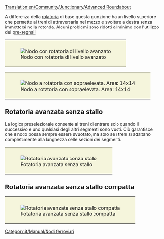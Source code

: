 [[Translation:en/Community/Junctionary/Advanced Roundabout]]

{{it/Community/Nodo/Nodi ferroviari}}
A differenza della [[it/Community/Junctionary/Rotatoria|rotatoria]] di base questa giunzione ha un livello superiore che permette ai treni di attraversarla nel mezzo e svoltare a destra senza immettersi nella rotonda. Alcuni problemi sono ridotti al minimo con l'utilizzo dei [[it/Manual/Segnali#pre-segnali|pre-segnali]]

{|style="border: 0px; margin: 5px auto 25px auto;"
|style="padding: 10px 10px 5px; 10px; background-color: #F5F5DC;"|[[File:en/Community/Junctionary/Advanced roundabout.png|center|frame|Nodo con rotatoria di livello avanzato]]
|}

{{it/Community/Nodo/Requisiti nodo|Costoso (a tappe)|2|1|0|3|1|0|1|0|1|1|2||I guasti ai treni influenzano una linea o tutte le svolte a sinistra.|
* Può gestire molti treni in movimento N-E o S-W
* Le piste si dividono e solo i treni che vanno a sinistra devono effettuare il senso rotatorio
'''Suggerimenti'''
* Per consentire ai treni che svoltano a sinistra di viaggiare a tutta velocità attraverso la rotonda è possibile ingrandire il cerchio, ma questo richiede molto spazio.
* Se inverti il senso circolatorio del cerchio interno (ovviamente modificando le diagonali di uscita e la direzione del segnale) il flusso viene incrementato a scapito di un leggero rallentamento, poiché i treni affronteranno una salita ma una volta su taglieranno seguendo il percorso più breve invece di dover percorrere l'intera rotatoria come farebbero con il precedente schema.
* Area: 16x16
}}

{|style="border: 0px; margin: 5px auto 25px auto;"
|style="padding: 10px 10px 5px; 10px; background-color: #F5F5DC;"|[[File:en/Community/Junctionary/Flying roundabout.png|center|frame|Nodo a rotatoria con sopraelevata. Area: 14x14]]
|}

== Rotatoria avanzata senza stallo ==
{{it/Community/Nodo/Requisiti nodo|Mediamente costoso|2|1|1|2|1|0|1|0|0|1|2||I treni guasti influenzano solo una direzione. (Caso peggiore: il cerchio interno, tra due segmenti, bloccherà 3 direzioni di svolta a sinistra)|
'''Pro'''
* Alta capacità
* Pendenze solo per curve a sinistra (in tutto una in su e una in giù)
* Riserverà le svolte a sinistra per liberare le altre linee (entrata e uscita!)

'''Contro'''
* Transito più lungo "distanza del segnale": 4/5
* Distanza di svolta a sinistra più lunga: 7
* Area: 26x26
}}
La logica preselezionale consente ai treni di entrare solo quando il successivo e uno qualsiasi degli altri segmenti sono vuoti. Ciò garantisce che il nodo possa sempre essere svuotato, ma solo se i treni si adattano completamente alla lunghezza delle sezioni dei segmenti.

{|style="border: 0px; margin: 5px auto 25px auto;"
|style="padding: 10px 10px 5px; 10px; background-color: #F5F5DC;"|[[File:en/Community/Junctionary/4WayNoLock.png|center|frame|Rotatoria avanzata senza stallo]]
|}

== Rotatoria avanzata senza stallo compatta==
{{it/Community/Nodo/Requisiti nodo|Mediamente costoso|3|1|1|2|1|0|1|0|0|1|2||I treni guasti influenzeranno solo una direzione. (Caso peggiore: il cerchio interno, tra due segmenti, bloccherà tutte le direzioni di svolta a sinistra)|
'''Pro'''
* Alta capacità
* Pendenze solo per curve a sinistra (in tutto una in su e una in giù)

'''Contro'''
* Transito più lungo "distanza del segnale": 4/5
* Distanza di svolta a sinistra più lunga: 7
* Area: 18x18
}}

{|style="border: 0px; margin: 5px auto 25px auto;"
|style="padding: 10px 10px 5px; 10px; background-color: #F5F5DC;"|[[File:en/Community/Junctionary/4WayNoLockSmall.png|center|frame|Rotatoria avanzata senza stallo compatta]]
|}

[[Category:it/Manual/Nodi ferroviari]]